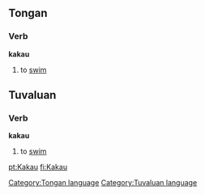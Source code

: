 ==Tongan==
===Verb===<!--Intransitive or transitive?-->
'''kakau'''
#to [[swim]]
==Tuvaluan==
===Verb===
'''kakau'''
#to [[swim]]
[[Category:Tongan language]]
[[Category:Tuvaluan language]]

[[pt:Kakau]]
[[fi:Kakau]]